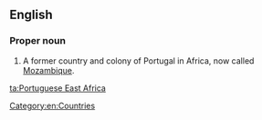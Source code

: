 ==English==
{{wikipedia}}
===Proper noun===
{{en-proper noun|sg=[[Portuguese]] [[East]] [[Africa]]}}

# A former country and colony of Portugal in Africa, now called [[Mozambique]].

[[Category:en:Countries]]

[[ta:Portuguese East Africa]]